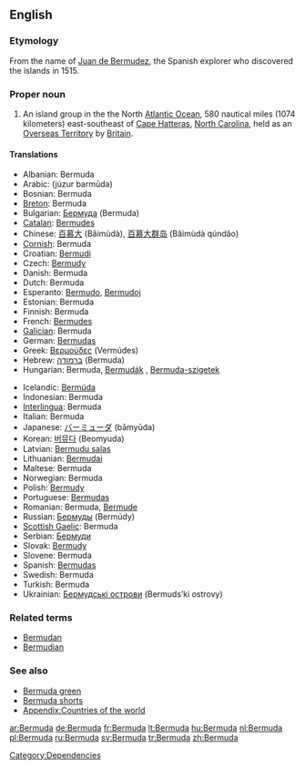 ==English==

===Etymology===
From the name of [[w:Juan de Bermudez|Juan de Bermudez]], the Spanish explorer who discovered the islands in 1515.

===Proper noun===
{{wikipedia}}
{{en-noun}}

# An island group in the the North [[Atlantic Ocean]], 580 nautical miles (1074 kilometers) east-southeast of [[Cape Hatteras]], [[North Carolina]], held as an [[Overseas Territory]] by [[Britain]].

====Translations====
{{trans-top|island group}}
* Albanian: Bermuda
* Arabic: {{Arab|[[جزر برمودا]]}} (júzur barmūda) {{p}}
* Bosnian: Bermuda {{f}}
* [[Breton]]: Bermuda
* Bulgarian: [[Бермуда]] (Bermuda) {{f}}
* [[Catalan]]: [[Bermudes]]
* Chinese: [[百慕大]] (Bǎimùdà), [[百慕大群岛]] (Bǎimùdà qúndǎo)
* [[Cornish]]: Bermuda
* Croatian: [[Bermudi]]
* Czech: [[Bermudy]]
* Danish: Bermuda
* Dutch: Bermuda
* Esperanto: [[Bermudo]], [[Bermudoj]]
* Estonian: Bermuda
* Finnish: Bermuda
* French: [[Bermudes]] {{f|p}}
* [[Galician]]: Bermuda
* German: [[Bermudas]]
* Greek: [[Βερμούδες]] (Vermúdes)
* Hebrew: [[ברמודה]] (Bermuda)
* Hungarian: Bermuda, [[Bermudák]] {{p}}, [[Bermuda-szigetek]] {{p}}
{{trans-mid}}
* Icelandic: [[Bermúda]]
* Indonesian: Bermuda
* [[Interlingua]]: Bermuda
* Italian: Bermuda {{f|p}}
* Japanese: [[バーミューダ]] (bāmyūda)
* Korean: [[버뮤다]] (Beomyuda)
* Latvian: [[Bermudu salas]]
* Lithuanian: [[Bermudai]]
* Maltese: Bermuda
* Norwegian: Bermuda
* Polish: [[Bermudy]] {{p}}
* Portuguese: [[Bermudas]]
* Romanian: Bermuda, [[Bermude]] {{f}}
* Russian: [[Бермуды]] (Bermúdy) {{m|p}}
* [[Scottish Gaelic]]: Bermuda
* Serbian: [[Бермуди]]
* Slovak: [[Bermudy]]
* Slovene: Bermuda
* Spanish: [[Bermudas]] {{f|p}}
* Swedish: Bermuda
* Turkish: Bermuda
* Ukrainian: [[Бермудські острови]] (Bermuds’ki ostrovy) {{p}}
{{trans-bottom}}

===Related terms===
* [[Bermudan]]
* [[Bermudian]]

===See also===
* [[Bermuda green]]
* [[Bermuda shorts]]
* [[Appendix:Countries of the world]]

[[Category:Dependencies]]

[[ar:Bermuda]]
[[de:Bermuda]]
[[fr:Bermuda]]
[[lt:Bermuda]]
[[hu:Bermuda]]
[[nl:Bermuda]]
[[pl:Bermuda]]
[[ru:Bermuda]]
[[sv:Bermuda]]
[[tr:Bermuda]]
[[zh:Bermuda]]